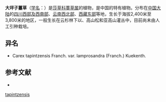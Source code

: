 {{Speciesbox
| name = 大坪子薹草
| status = 
| status_system = 
| image =
| genus = Carex
| species = tapintzensis
| authority = Franch.
}}

'''大坪子薹草'''（[[学名|学名]]：{{lang|la|''Carex tapintzensis''}}）是[[莎草科|莎草科]][[薹草属|薹草属]]的植物，是中国的特有植物。分布在[[中国大陆|中国大陆]]的[[四川西部及西南部|四川西部及西南部]]、[[云南西北部|云南西北部]]、[[西藏东部|西藏东部]]等地，生长于海拔2,400米至3,800米的地区，一般生长在云杉林下以、高山松和亚高山灌丛中，目前尚未由人工引种栽培。

== 异名 ==
* Carex tapintzensis Franch. var. lamprosandra (Franch.) Kuekenth.

== 参考文献 ==
<div class="references-small">
* {{cite web| url =http://www.bioinfo.cn/db05/KmzwSpecies.php?action=view&id=6810| title =大坪子薹草| work =《中国高等植物数据库全库》| publisher =中国科学院微生物研究所| author =昆明植物研究所| accessdate =2009-02-24| deadurl =yes| archiveurl =https://web.archive.org/web/20160305004604/http://www.bioinfo.cn/db05/KmzwSpecies.php?action=view&id=6810| archivedate =2016-03-05}}
</div>
{{Taxonbar|from=Q10934478}}

{{DEFAULTSORT:Carex tapintzensis}}
[[Category:薹草属|tapintzensis]]


{{Carex-stub}}